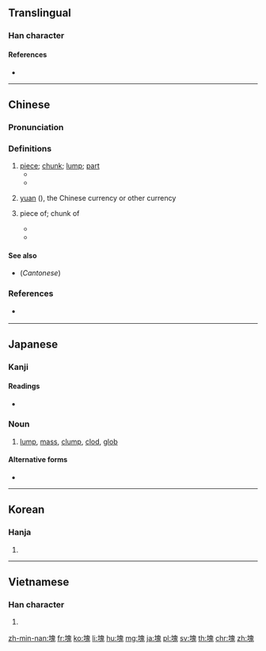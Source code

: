 {{also|凷|块}}
==Translingual==

===Han character===
{{Han char|rn=32|rad=土|as=10|sn=13|four=46113|canj=GHUI|ids=⿰土鬼}}

====References====
* {{Han ref|kx=0235.010|dkj=05319|dj=0472.280|hdz=10464.170|uh=584A|ud=22602|bh=B6F4|bd=46836}}

----

==Chinese==
{{zh-forms|s=块}}

===Pronunciation===
{{zh-pron
|m=kuài
|c=faai3
|h=pfs=khoai
|md=
|mn=tè
|w=2khue
|ma=y
|mc=y
|oc=y
|cat=n,cl
}}

===Definitions===
{{zh-hanzi}}

# [[piece]]; [[chunk]]; [[lump]]; [[part]]
#* {{zh-usex|把 肉 切成 小 '''塊'''。|Cut the meat into bite-sized '''pieces'''.}}
#* {{zh-usex|它 被 割 成 了 三 '''塊'''。|It was cut into three '''parts'''.}}
# {{lb|zh|colloquial}} [[yuan]] ({{zh-l|元}}), the Chinese currency or other currency
#: {{zh-usex|一 塊 錢|a [[yuan]], a [[dollar]]}}
# {{non-gloss definition|classifier for piece of something (food, cloth, stone);}} piece of; chunk of
#* {{zh-usex|一 塊 蛋糕|a piece of cake}}
#* {{zh-usex|一 塊 木頭|a piece of wood}}

====See also====
* (''Cantonese'') {{zh-l|嚿}}

===References===
*{{qualifier|Min Nan}} {{thcwd|9382}}

{{zh-cat|Beginning}}

----

==Japanese==

===Kanji===
{{ja-kanji|grade=c|rs=土10}}

====Readings====
* {{ja-readings|goon=[[け]] (ke)|kanon=[[かい]] (kai)|kun=[[かたまり]] (katamari), [[つちくれ]] (tsuchikure)}}

===Noun===
{{ja-noun|かたまり}}

# [[lump]], [[mass]], [[clump]], [[clod]], [[glob]]

====Alternative forms====
* {{l|ja|固まり}}

----

==Korean==

===Hanja===
{{ko-hanja|hangeul=괴|mr=koe}}

# {{defn|lang=ko|sort=土10}}

----

==Vietnamese==

===Han character===
{{vi-hantu|[[khối]], [[cỏi]], [[khỏi]], [[hòn]], [[khói]]|rs=土10}}

# {{defn|lang=vi}}

[[zh-min-nan:塊]]
[[fr:塊]]
[[ko:塊]]
[[li:塊]]
[[hu:塊]]
[[mg:塊]]
[[ja:塊]]
[[pl:塊]]
[[sv:塊]]
[[th:塊]]
[[chr:塊]]
[[zh:塊]]
